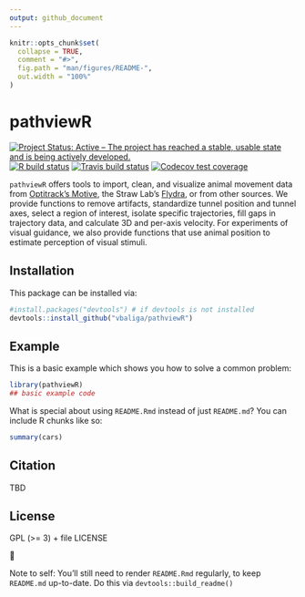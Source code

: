 ```yaml
---
output: github_document
---
```


<!-- README.md is generated from README.Rmd. Please edit that file -->

```r
knitr::opts_chunk$set(
  collapse = TRUE,
  comment = "#>",
  fig.path = "man/figures/README-",
  out.width = "100%"
)
```

# pathviewR

<!-- badges: start -->
[![Project Status: Active – The project has reached a stable, usable state and is being actively developed.](https://www.repostatus.org/badges/latest/active.svg)](https://www.repostatus.org/#active)
[![R build status](https://github.com/vbaliga/pathviewR/workflows/R-CMD-check/badge.svg)](https://github.com/vbaliga/pathviewR/actions)
[![Travis build status](https://travis-ci.org/vbaliga/pathviewR.svg?branch=master)](https://travis-ci.org/vbaliga/pathviewR)
[![Codecov test coverage](https://codecov.io/gh/vbaliga/pathviewR/branch/master/graph/badge.svg)](https://codecov.io/gh/vbaliga/pathviewR?branch=master)
<!-- badges: end -->

`pathviewR` offers tools to import, clean, and visualize animal movement data
from [Optitrack's Motive](https://optitrack.com/products/motive/), the Straw
Lab's [Flydra](https://github.com/strawlab/flydra), or from other sources. We
provide functions to remove artifacts, standardize tunnel position and tunnel
axes, select a region of interest, isolate specific trajectories, fill gaps in
trajectory data, and calculate 3D and per-axis velocity. For experiments of
visual guidance, we also provide functions that use animal position to estimate
perception of visual stimuli.

## Installation

This package can be installed via:
``` r
#install.packages("devtools") # if devtools is not installed
devtools::install_github("vbaliga/pathviewR")
```

## Example

This is a basic example which shows you how to solve a common problem:

```r
library(pathviewR)
## basic example code
```

What is special about using `README.Rmd` instead of just `README.md`? 
You can include R chunks like so:

```r
summary(cars)
```

## Citation

TBD

## License

GPL (>= 3) + file LICENSE

🐢

Note to self: You'll still need to render `README.Rmd` regularly, to keep
`README.md` up-to-date. Do this via `devtools::build_readme()`
